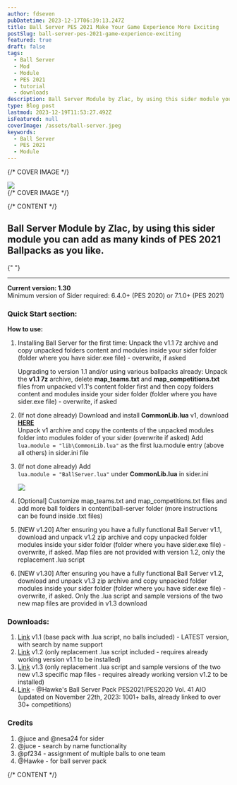 ```yaml
---
author: fdseven
pubDatetime: 2023-12-17T06:39:13.247Z
title: Ball Server PES 2021 Make Your Game Experience More Exciting
postSlug: ball-server-pes-2021-game-experience-exciting
featured: true
draft: false
tags:
  - Ball Server
  - Mod
  - Module
  - PES 2021
  - tutorial
  - downloads
description: Ball Server Module by Zlac, by using this sider module you can add as many kinds of PES 2021 Ballpacks as you like.
type: Blog post
lastmod: 2023-12-19T11:53:27.492Z
isFeatured: null
coverImage: /assets/ball-server.jpeg
keywords:
  - Ball Server
  - PES 2021
  - Module
---
```


{/* COVER IMAGE */}

<div class="col-start-1 col-span-8 lg:col-start-2 lg:col-end-9 lg:row-span-2 mt-0 lg:-mt-40">
  <div className="relative lg:-mr-8">
    <img
      transition:persist
      src={frontmatter.coverImage}
      className="cover w-full aspect-video object-cover"
    />
  </div>
</div>
{/* COVER IMAGE */}

{/* CONTENT */}

<div class="col-span-8 md:col-start-2 md:col-span-6 lg:col-start-2 lg:col-span-4 [&>h2]:!mt-0">
  
  ## Ball Server Module by Zlac, by using this sider module you can add as many kinds of PES 2021 Ballpacks as you like.

{" "}

<hr />

**Current version: 1.30** <br />
Minimum version of Sider required: 6.4.0+ (PES 2020) or 7.1.0+ (PES 2021)

### Quick Start section:

**How to use:**

1. Installing Ball Server for the first time: Unpack the v1.1 7z archive and copy unpacked folders content and modules inside your sider folder (folder where you have sider.exe file) - overwrite, if asked

   Upgrading to version 1.1 and/or using various ballpacks already: Unpack the **v1.1
   7z** archive, delete **map_teams.txt** and **map_competitions.txt** files from
   unpacked v1.1's content folder first and then copy folders content and modules
   inside your sider folder (folder where you have sider.exe file) - overwrite, if
   asked

2. (If not done already) Download and install **CommonLib.lua** v1, download [**HERE**](https://modsfire.com/qLU7isnb42UsXDC) <br />
   Unpack v1 archive and copy the contents of the unpacked modules folder into modules folder of your sider (overwrite if asked)
   Add <br />
   `lua.module = "lib\CommonLib.lua"` as the first lua.module entry (above all others) in sider.ini file
3. (If not done already) Add <br />
   `lua.module = "BallServer.lua"` under **CommonLib.lua** in sider.ini

   ![](/assets/ballservers.png)

4. [Optional] Customize map_teams.txt and map_competitions.txt files and add more ball folders in content\ball-server folder (more instructions can be found inside .txt files)
5. [NEW v1.20] After ensuring you have a fully functional Ball Server v1.1, download and unpack v1.2 zip archive and copy unpacked folder modules inside your sider folder (folder where you have sider.exe file) - overwrite, if asked. Map files are not provided with version 1.2, only the replacement .lua script
6. [NEW v1.30] After ensuring you have a fully functional Ball Server v1.2, download and unpack v1.3 zip archive and copy unpacked folder modules inside your sider folder (folder where you have sider.exe file) - overwrite, if asked. Only the .lua script and sample versions of the two new map files are provided in v1.3 download

### Downloads:

1. [Link](https://testpes.page.link/ball_server_2020_2021_v1-1) v1.1 (base pack with .lua script, no balls included) - LATEST version, with search by name support
2. [Link](https://testpes.page.link/ball_server_2020_2021_v1-2) v1.2 (only replacement .lua script included - requires already working version v1.1 to be installed)
3. [Link](https://testpes.page.link/ball_server_2020_2021_v1-3) v1.3 (only replacement .lua script and sample versions of the two new v1.3 specific map files - requires already working version v1.2 to be installed)
4. [Link](https://www.mediafire.com/file/leoe4w4m1yrtsm1/BallServer+Pack+41+AIO.7z/file) - @Hawke's Ball Server Pack PES2021/PES2020 Vol. 41 AIO (updated on November 22th, 2023: 1001+ balls, already linked to over 30+ competitions)

### Credits

1. @juce and @nesa24 for sider
2. @juce - search by name functionality
3. @pf234 - assignment of multiple balls to one team
4. @Hawke - for ball server pack

</div>
{/* CONTENT */}
